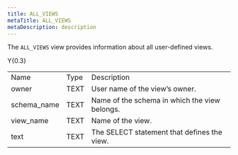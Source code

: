 ```yaml
---
title: ALL_VIEWS
metaTitle: ALL_VIEWS
metaDescription: description
---
```


The `ALL_VIEWS` view provides information about all user-defined views.

<div class="tabularcolumns">

Y{0.3}

</div>

|              |      |                                               |
| ------------ | ---- | --------------------------------------------- |
| Name         | Type | Description                                   |
| owner        | TEXT | User name of the view’s owner.                |
| schema\_name | TEXT | Name of the schema in which the view belongs. |
| view\_name   | TEXT | Name of the view.                             |
| text         | TEXT | The SELECT statement that defines the view.   |
